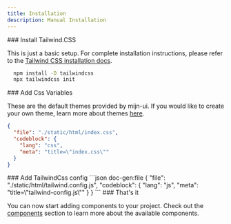 ```yaml
---
title: Installation
description: Manual Installation
---
```


<Steps>
<Step>
### Install Tailwind.CSS

This is just a basic setup. For complete installation instructions, please refer to the [Tailwind CSS installation docs](https://tailwindcss.com/docs/installation).

```bash title="Terminal"
  npm install -D tailwindcss
  npx tailwindcss init
```

</Step>

<Step>
### Add Css Variables

These are the default themes provided by mijn-ui. If you would like to create your own theme, learn more about themes [here](/docs/tailwind/theming).

```json doc-gen:file
{
  "file": "./static/html/index.css",
  "codeblock": {
    "lang": "css",
    "meta": "title=\"index.css\""
  }
}
```

</Step>

<Step>
### Add TailwindCss config
 ```json doc-gen:file
{
  "file": "./static/html/tailwind.config.js",
  "codeblock": {
    "lang": "js",
    "meta": "title=\"tailwind-config.js\""
  }
}
```
</Step>

<Step>
  ### That's it
  
  You can now start adding components to your project. Check out the [components](/docs/tailwind/components/accordion) section to learn more about the available components.

</Step>
</Steps>
